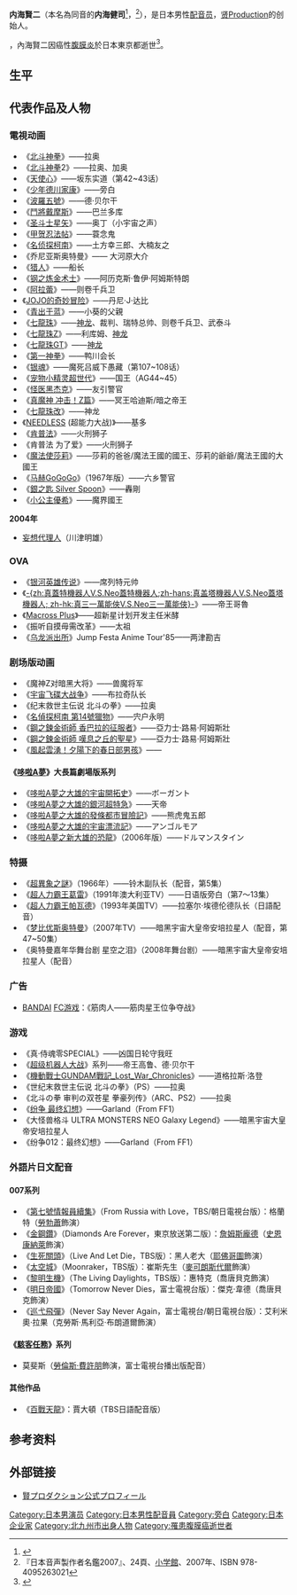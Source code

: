 {{noteTA|G1=Anime}}

{{Japanese|japanese=内海 賢二|kana=うつみ けんじ|romaji=Utsumi Kenji}}
{{Japanese|japanese=内海 健司|kana=うつみ けんじ|romaji=Utsumi Kenji}}
'''内海賢二'''（本名為同音的'''内海健司'''<ref>{{Cite book|year=1999|title=声優名鑑|pages=369|publisher=成美堂出版|id=ISBN 978-4415008783}}</ref>，{{bd|1937年|8月26日|2013年|6月13日|Utsumi Kenji}}<ref> 『日本音声製作者名鑑2007』、24頁、[[小学館|小学館]]、2007年、ISBN 978-4095263021</ref>），是日本男性[[配音员|配音员]]，[[贤Production|贤Production]]的创始人。

{{fulldate|time=2013-06-13}}，內海賢二因癌性[[腹膜炎|腹膜炎]]於日本東京都逝世<ref>{{cite news|title=《北斗神拳》拉奧聲優內海賢二罹患癌症逝世|url=http://focus.stockstar.com/SS2013061400003076.shtml|accessdate=2013-12-14|newspaper=證券之星|date=2013-06-14|deadurl=yes|archiveurl=https://web.archive.org/web/20131214201402/http://focus.stockstar.com/SS2013061400003076.shtml|archivedate=2013-12-14}}</ref>。

==生平==

==代表作品及人物==
===電視动画===
*《[[北斗神拳|北斗神拳]]》——拉奥 
*《[[北斗神拳|北斗神拳]]2》——拉奥、加奥 
*《[[天使心|天使心]]》——坂东实道（第42~43话）
*《[[少年德川家康|少年德川家康]]》——旁白 
*《[[波羅五號|波羅五號]]》——德‧贝尔干 
*《[[鬥將戴摩斯|鬥將戴摩斯]]》——巴兰多库 
*《[[圣斗士星矢|圣斗士星矢]]》——奥丁（小宇宙之声） 
*《[[甲贺忍法帖|甲贺忍法帖]]》——蓑念鬼 
*《[[名侦探柯南|名侦探柯南]]》——土方幸三郎、大楠友之 
*《乔尼亚斯奥特曼》—— 大河原大介 
*《[[猎人|猎人]]》——船长 
*《[[钢之炼金术士|钢之炼金术士]]》——阿历克斯‧鲁伊‧阿姆斯特朗 
*《[[阿拉蕾|阿拉蕾]]》——则卷千兵卫 
*《[[JOJO的奇妙冒险|JOJO的奇妙冒险]]》——丹尼‧J‧达比 
*《[[青出於藍_(漫畫)|青出于蓝]]》——小葵的父親 
*《[[七龍珠_(動畫)|七龍珠]]》——[[神龍_(七龍珠)|神龙]]、裁判、瑞特总帅、则卷千兵卫、武泰斗
*《[[七龍珠Z|七龍珠Z]]》——利库姆、[[神龍_(七龍珠)|神龙]]
*《[[七龍珠GT|七龍珠GT]]》——[[神龍_(七龍珠)|神龙]]
*《[[第一神拳|第一神拳]]》——鸭川会长 
*《[[银魂|银魂]]》——魔死吕威下愚藏（第107~108话） 
*《[[宠物小精灵超世代|宠物小精灵超世代]]》——国王（AG44~45） 
*《[[怪医黑杰克|怪医黑杰克]]》——友引警官 
*《[[真魔神_冲击！Z篇|真魔神 冲击！Z篇]]》——冥王哈迪斯/暗之帝王 
*《[[七龍珠改|七龍珠改]]》——神龙 
*《[[NEEDLESS|NEEDLESS]] (超能力大战)》——基多 
*《[[肯普法|肯普法]]》——火刑狮子 
*《肯普法 为了爱》——火刑狮子
*《[[魔法使莎莉|魔法使莎莉]]》——莎莉的爸爸/魔法王國的國王、莎莉的爺爺/魔法王國的大國王
*《[[马赫GoGoGo|马赫GoGoGo]]》（1967年版）——六乡警官
*《[[銀之匙_Silver_Spoon|銀之匙 Silver Spoon]]》——轟剛
*《[[小公主優希|小公主優希]]》——魔界國王
'''2004年'''
*[[妄想代理人|妄想代理人]]（川津明雄）

===OVA===
*《[[银河英雄传说|银河英雄传说]]》——席列特元帅 
*《[[真蓋特機器人V.S.Neo蓋特機器人|-{zh:真蓋特機器人V.S.Neo蓋特機器人;zh-hans:真盖塔機器人V.S.Neo蓋塔機器人; zh-hk:真三一萬能俠V.S.Neo三一萬能俠}-]]》——帝王哥魯 
*《[[Macross_Plus|Macross Plus]]》——超新星计划开发主任米酵 
*《振听自摸毋需改革》——太祖
*《[[乌龙派出所|乌龙派出所]]》Jump Festa Anime Tour'85——两津勘吉

===剧场版动画===
*《魔神Z对暗黑大将》——兽魔将军 
*《[[宇宙飞碟大战争|宇宙飞碟大战争]]》——布拉奇队长 
*《纪末救世主伝说 北斗の拳》——拉奥 
*《[[名偵探柯南_第14號獵物|名偵探柯南 第14號獵物]]》——宍户永明 
*《[[劇場版_鋼之鍊金術師_香巴拉的征服者|鋼之鍊金術師 香巴拉的征服者]]》——亞力士·路易·阿姆斯壯
*《[[鋼之鍊金術師_嘆息之丘的聖星|鋼之鍊金術師 嘆息之丘的聖星]]》——亞力士·路易·阿姆斯壯
*《[[風起雲湧！夕陽下的春日部男孩|風起雲湧！夕陽下的春日部男孩]]》——

====《[[哆啦A夢|哆啦A夢]]》大長篇劇場版系列====
*《[[大雄的宇宙開拓史|哆啦A夢之大雄的宇宙開拓史]]》——ボーガント
*《[[大雄與銀河超特急|哆啦A夢之大雄的銀河超特急]]》——天帝
*《[[大雄的發條都市冒險記|哆啦A夢之大雄的發條都市冒險記]]》——熊虎鬼五郎
*《[[大雄的宇宙漂流記|哆啦A夢之大雄的宇宙漂流記]]》——アンゴルモア
*《[[大雄的恐龍2006|哆啦A夢之新大雄的恐龍]]》（2006年版）——ドルマンスタイン

===特摄===
*《[[超異象之謎|超異象之謎]]》（1966年）——铃木副队长（配音，第5集） 
*《[[超人力霸王葛雷|超人力霸王葛雷]]》（1991年澳大利亚TV）——日语版旁白（第7～13集） 
*《[[超人力霸王帕瓦德|超人力霸王帕瓦德]]》（1993年美国TV）——拉塞尔‧埃德伦德队长（日語配音） 
*《[[梦比优斯奥特曼|梦比优斯奥特曼]]》（2007年TV）——暗黑宇宙大皇帝安培拉星人（配音，第47~50集） 
*《奥特曼嘉年华舞台剧 星空之泪》（2008年舞台剧）——暗黑宇宙大皇帝安培拉星人（配音）

===广告===
*[[BANDAI|BANDAI]] [[FC游戏|FC游戏]]：《筋肉人——筋肉星王位争夺战》

===游戏===
*《真‧侍魂零SPECIAL》——凶国日轮守我旺 
*《[[超级机器人大战|超级机器人大战]]》系列——帝王高鲁、德‧贝尔干 
*《[[機動戰士GUNDAM戰記_Lost_War_Chronicles|機動戰士GUNDAM戰記_Lost_War_Chronicles]]》——道格拉斯·洛登
*《世纪末救世主伝说 北斗の拳》（PS）——拉奥 
*《北斗の拳 审判の双苍星 拳豪列传》（ARC、PS2）——拉奥 
*《[[纷争_最终幻想|纷争 最终幻想]]》——Garland（From FF1） 
*《大怪兽格斗 ULTRA MONSTERS NEO Galaxy Legend》——暗黑宇宙大皇帝安培拉星人 
*《纷争012：最终幻想》——Garland（From FF1）

===外語片日文配音===
====007系列====
*《[[第七號情報員續集|第七號情報員續集]]》（From Russia with Love，TBS/朝日電視台版）：格蘭特（[[勞勃·蕭|勞勃蕭]]飾演）
*《[[金鋼鑽|金鋼鑽]]》（Diamonds Are Forever，東京放送第二版）：[[詹姆斯·龐德|詹姆斯龐德]]（[[史恩·康納萊|史恩康納萊]]飾演）
*《[[生死關頭|生死關頭]]》（Live And Let Die，TBS版）：黑人老大（[[耶佛·哥圖|耶佛哥圖]]飾演）
*《[[鐵金剛勇破太空城|太空城]]》（Moonraker，TBS版）：崔斯先生（[[迈克尔·朗斯代尔|麥可朗斯代爾]]飾演）
*《[[黎明生機|黎明生機]]》（The Living Daylights，TBS版）：惠特克（喬唐貝克飾演）
*《[[明日帝國|明日帝國]]》（Tomorrow Never Dies，富士電視台版）：傑克‧韋德（喬唐貝克飾演）
*《[[巡弋飛彈_(電影)|巡弋飛彈]]》（Never Say Never Again，富士電視台/朝日電視台版）：艾利米奧·拉果（克勞斯·馬利亞·布朗道爾飾演）

====《[[駭客任務|駭客任務]]》系列====
*莫斐斯（[[勞倫斯·費許朋|勞倫斯·費許朋]]飾演，富士電視台播出版配音）

====其他作品====
*《[[百戰天龍|百戰天龍]]》：賈大頓（TBS日語配音版）

==参考资料 ==
{{Reflist}}

== 外部链接==
* [https://web.archive.org/web/20110520141013/http://www.kenproduction.co.jp/member.php?mem=m6 賢プロダクション公式プロフィール]
{{賢Production}}

{{Authority control}}
{{DEFAULTSORT:Utsumi Kenji}}
[[Category:日本男演员|Category:日本男演员]]
[[Category:日本男性配音員|Category:日本男性配音員]]
[[Category:旁白|Category:旁白]]
[[Category:日本企业家|Category:日本企业家]]
[[Category:北九州市出身人物|Category:北九州市出身人物]]
[[Category:罹患腹膜癌逝世者|Category:罹患腹膜癌逝世者]]
